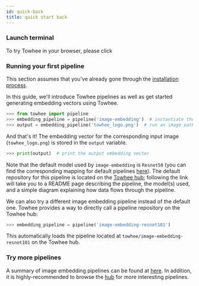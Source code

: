 ```yaml
---
id: quick-back
title: quick start back
---
```



### Launch terminal

To try Towhee in your browser, please click

<KatacodaBtn />

### Running your first pipeline

This section assumes that you've already gone through the [installation process](get-started/install).

In this guide, we'll introduce Towhee pipelines as well as get started generating embedding vectors using Towhee.

```python
>>> from towhee import pipeline
>>> embedding_pipeline = pipeline('image-embedding')  # instantiate the pipeline
>>> output = embedding_pipeline('towhee_logo.png')  # run an image path through the pipeline
```

And that's it! The embedding vector for the corresponding input image (`towhee_logo.png`) is stored in the `output` variable.

```python
>>> print(output)  # print the output embedding vector
```

Note that the default model used by `image-embedding` is `Resnet50` (you can find the corresponding mapping for default pipelines [here](https://github.com/towhee-io/towhee/blob/main/towhee/__init__.py#L25)). The default repository for this pipeline is located on the [Towhee hub](https://hub.towhee.io/towhee/image-embedding-resnet50); following the link will take you to a README page describing the pipeline, the model(s) used, and a simple diagram explaining how data flows through the pipeline.

We can also try a different image embedding pipeline instead of the default one. Towhee provides a way to directly call a pipeline repository on the Towhee hub:

```python
>>> embedding_pipeline = pipeline('image-embedding-resnet101')
```

This automatically loads the pipeline located at `towhee/image-embedding-resnet101` on the Towhee hub.

### Try more pipelines

A summary of image embedding pipelines can be found at [here](pipelines/image-embedding). In addition, it is highly-recommended to browse the [hub](https://hub.towhee.io/pipelines?limit=30&page=1) for more interesting pipelines.
